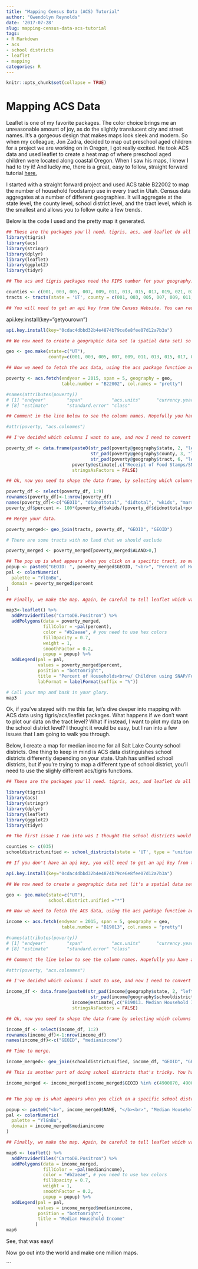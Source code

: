 ```yaml
---
title: "Mapping Census Data (ACS) Tutorial"
author: "Gwendolyn Reynolds"
date: '2017-07-28'
slug: mapping-census-data-acs-tutorial
tags:
- R Markdown
- acs
- school districts
- leaflet
- mapping
categories: R
---
```


```r

knitr::opts_chunk$set(collapse = TRUE)

```

# Mapping ACS Data

Leaflet is one of my favorite packages. The color choice brings me an unreasonable amount of joy, as do the slightly translucent city and street names. It's a gorgeous design that makes maps look sleek and modern. So when my colleague, Jon Zadra, decided to map out preschool aged children for a project we are working on in Oregon, I got really excited. He took ACS data and used leaflet to create a heat map of where preschool aged children were located along coastal Oregon. When I saw his maps, I knew I had to try it! And lucky me, there is a great, easy to follow, straight forward tutorial [here.](http://zevross.com/blog/2015/10/14/manipulating-and-mapping-us-census-data-in-r-using-the-acs-tigris-and-leaflet-packages-3/) 

I started with a straight forward project and used ACS table B22002 to map the number of household foodstamp use in every tract in Utah. Census data aggregates at a number of different geographies. It will aggregate at the state level, the county level, school district level, and the tract level, which is the smallest and allows you to follow quite a few trends. 

Below is the code I used and the pretty map it generated. 


```r

## These are the packages you'll need. tigris, acs, and leaflet do all of the heavy lifting. If you don't have them yet, use install.packages and then load them up below. 
library(tigris)
library(acs)
library(stringr)
library(dplyr)
library(leaflet)
library(ggplot2)
library(tidyr)

## The acs and tigris packages need the FIPS number for your geography. I found the FIPS number for every Utah County. You can google around to find these manually. 

counties <- c(001, 003, 005, 007, 009, 011, 013, 015, 017, 019, 021, 023, 025, 027, 029, 031, 033, 035, 037, 039, 041, 043, 045, 047, 049, 051, 053, 055, 057)
tracts <- tracts(state = 'UT', county = c(001, 003, 005, 007, 009, 011, 013, 015, 017, 019, 021, 023, 025, 027, 029, 031, 033, 035, 037, 039, 041, 043, 045, 047, 049, 051, 053, 055, 057), cb=TRUE)

## You will need to get an api key from the Census Website. You can request a key here: http://api.census.gov/data/key_signup.html. They will send you an email with an api key. The code below takes the key and sends it to the Census so you can access their tables.
```

api.key.install(key="getyourown")

```r
api.key.install(key="0cdac4dbbd32b4e4874b79ce6e8fee07d12a7b3a")

```

```r
## We now need to create a geographic data set (a spatial data set) so you can grab the tigris and acs data. I specify the state, I specify the counties (using the FIPS numbers I looked up). See how tract has a "*"? That's because we are telling tigris to grab every tract within all of the counties listed. 

geo <- geo.make(state=c("UT"), 
                county=c(001, 003, 005, 007, 009, 011, 013, 015, 017, 019, 021, 023, 025, 027, 029, 031, 033, 035, 037, 039, 041, 043, 045, 047, 049, 051, 053, 055, 057), tract="*") 

## Now we need to fetch the acs data, using the acs package function acs.fetch. I specify the end year, which you should know once you decide which table you want. I found my table using this handy website: https://censusreporter.org/topics/table-codes/ I also specify that my geography should be the geo data I pulled above. I tell the column names to look pretty for me. 

poverty <- acs.fetch(endyear = 2015, span = 5, geography = geo, 
                     table.number = "B22002", col.names = "pretty")

#names(attributes(poverty))
# [1] "endyear"        "span"           "acs.units"      "currency.year"  "modified"       "geography"      "acs.colnames"  
# [8] "estimate"       "standard.error" "class"    

## Comment in the line below to see the column names. Hopefully you have a pretty good idea which column names you want to use, since you've already looked through the table at censusreporter.org

#attr(poverty, "acs.colnames")

## I've decided which columns I want to use, and now I need to convert my file to a data frame so I can merge it. str_pad adds extra numbers to each specified variable (state, county, and tract), because it won't merge if we don't add leading zeros! Don't get scared, this should run pretty smoothly. Finally, paste in the column names you want to keep in poverty@estimate. I'm keeping a bunch b/c I'm crazy.  

poverty_df <- data.frame(paste0(str_pad(poverty@geography$state, 2, "left", pad="0"), 
                                str_pad(poverty@geography$county, 3, "left", pad = "0"), 
                                str_pad(poverty@geography$tract, 6, "left", pad = "0")), 
                         poverty@estimate[,c("Receipt of Food Stamps/SNAP by Presence of Children Under 18 Years by Household Type for Households: Household did not receive Food Stamps/SNAP in the past 12 months:", "Receipt of Food Stamps/SNAP by Presence of Children Under 18 Years by Household Type for Households: Household received Food Stamps/SNAP in the past 12 months:", "Receipt of Food Stamps/SNAP by Presence of Children Under 18 Years by Household Type for Households: Household received Food Stamps/SNAP in the past 12 months: With children under 18 years:", "Receipt of Food Stamps/SNAP by Presence of Children Under 18 Years by Household Type for Households: Household received Food Stamps/SNAP in the past 12 months: With children under 18 years: Married-couple family", "Receipt of Food Stamps/SNAP by Presence of Children Under 18 Years by Household Type for Households: Household received Food Stamps/SNAP in the past 12 months: With children under 18 years: Other family:","Receipt of Food Stamps/SNAP by Presence of Children Under 18 Years by Household Type for Households: Household received Food Stamps/SNAP in the past 12 months: With children under 18 years: Other family: Male householder, no wife present", "Receipt of Food Stamps/SNAP by Presence of Children Under 18 Years by Household Type for Households: Household received Food Stamps/SNAP in the past 12 months: With children under 18 years: Other family: Female householder, no husband present", "Receipt of Food Stamps/SNAP by Presence of Children Under 18 Years by Household Type for Households: Household received Food Stamps/SNAP in the past 12 months: With children under 18 years: Nonfamily households")], 
                         stringsAsFactors = FALSE)

## Ok, now you need to shape the data frame, by selecting which columns you want and naming each row. I also create a percent variable, which is the percent of households on food stamps that have children. GEOID is super important! This is what you merge on.

poverty_df <- select(poverty_df, 1:9)
rownames(poverty_df)<-1:nrow(poverty_df)
names(poverty_df)<-c("GEOID", "didnottotal", "didtotal", "wkids", "married", "otherfam", "maleonly", "femaleonly", "nonfam")
poverty_df$percent <- 100*(poverty_df$wkids/(poverty_df$didnottotal+poverty_df$didtotal))

## Merge your data. 

poverty_merged<- geo_join(tracts, poverty_df, "GEOID", "GEOID")

# There are some tracts with no land that we should exclude

poverty_merged <- poverty_merged[poverty_merged$ALAND>0,]

## The pop up is what appears when you click on a specific tract, so make sure you update this section depending on the data you are using. 
popup <- paste0("GEOID: ", poverty_merged$GEOID, "<br>", "Percent of Households w/ Children using SNAP/Food Stamps ", round(poverty_merged$percent,2))
pal <- colorNumeric(
  palette = "YlGnBu",
  domain = poverty_merged$percent
)

## Finally, we make the map. Again, be careful to tell leaflet which variable you want to use. In this case, I am using percent. I also specify the title and add a suffix. 

map3<-leaflet() %>%
  addProviderTiles("CartoDB.Positron") %>%
  addPolygons(data = poverty_merged, 
              fillColor = ~pal(percent), 
              color = "#b2aeae", # you need to use hex colors
              fillOpacity = 0.7, 
              weight = 1, 
              smoothFactor = 0.2,
              popup = popup) %>%
  addLegend(pal = pal, 
            values = poverty_merged$percent, 
            position = "bottomright", 
            title = "Percent of Households<br>w/ Children using SNAP/Food Stamps",
            labFormat = labelFormat(suffix = "%")) 

# Call your map and bask in your glory. 
map3

```

Ok, if you've stayed with me this far, let's dive deeper into mapping with ACS data using tigris/acs/leaflet packages. What happens if we don't want to plot our data on the tract level? What if instead, I want to plot my data on the school district level? I thought it would be easy, but I ran into a few issues that I am going to walk you through. 

Below, I create a map for median income for all Salt Lake County school districts. One thing to keep in mind is ACS data distinguishes school districts differently depending on your state. Utah has unified school districts, but if you're trying to map a different type of school district, you'll need to use the slighly different acs/tigris functions. 

```r

## These are the packages you'll need. tigris, acs, and leaflet do all of the heavy lifting. If you don't have them yet, use install.packages and then load them up below. 

library(tigris)
library(acs)
library(stringr)
library(dplyr)
library(leaflet)
library(ggplot2)
library(tidyr)

## The first issue I ran into was I thought the school districts would be at the county level, so I kept trying to call them using the county FIPS number. NOPE! School district is right under state, so you just specify state, then specify the type of district, which in this case, is unified. 

counties <- c(035)
schooldistrictunified <- school_districts(state = 'UT', type = "unified")

## If you don't have an api key, you will need to get an api key from the Census Website. You can request a key here: http://api.census.gov/data/key_signup.html. They will send you an email with an api key. The code below takes the key and sends it to the Census so you can access their tables.

api.key.install(key="0cdac4dbbd32b4e4874b79ce6e8fee07d12a7b3a")

## We now need to create a geographic data set (it's a spatial data set) so you can grab the tigris and acs data. I specify the state, but remember that school districts are a geography right below state, so no need to go in at the county level this time. I am just going to grab every school district in Utah, because for me it's easier than looking them up individually. 

geo <- geo.make(state=c("UT"), 
                school.district.unified ="*") 

## Now we need to fetch the ACS data, using the acs package function acs.fetch. I specify the end year, which you should know once you decide which table you want. I found my table using this handy website: https://censusreporter.org/topics/table-codes/ I also specify that my geography should be the geo data I pulled above. I tell the column names to look pretty for me.

income <- acs.fetch(endyear = 2015, span = 5, geography = geo, 
                     table.number = "B19013", col.names = "pretty")

#names(attributes(poverty))
# [1] "endyear"        "span"           "acs.units"      "currency.year"  "modified"       "geography"      "acs.colnames"  
# [8] "estimate"       "standard.error" "class"    

## Comment the line below to see the column names. Hopefully you have a pretty good idea which column names you want to use, since you've already looked through the table at censusreporter.org

#attr(poverty, "acs.colnames")

## I've decided which columns I want to use, and now I need to convert my file to a data frame so I can merge it. str_pad adds extra numbers to each specified variable, because it won't merge if we don't add leading zeros! Remember, we aren't including county anymore! Also, the leading zeroes you have to pad with are 5 for school districts! Don't get scared, this should run pretty smoothly. Finally, paste in the column names you want to keep the income@estimate function. I'm only keeping one.  

income_df <- data.frame(paste0(str_pad(income@geography$state, 2, "left", pad="0"), 
                                str_pad(income@geography$schooldistrictunified, 5, "left", pad = "0")), 
                         income@estimate[,c("B19013. Median Household Income in the Past 12 Months (in 2015 Inflation-Adjusted Dollars): Median household income in the past 12 months (in 2015 Inflation-adjusted dollars)")],
                         stringsAsFactors = FALSE)

## Ok, now you need to shape the data frame by selecting which columns you want and naming each row. GEOID is suepr important! It's what you merge on. It's how both of your files identify your school districts. 

income_df <- select(income_df, 1:2)
rownames(income_df)<-1:nrow(income_df)
names(income_df)<-c("GEOID", "medianincome")

## Time to merge. 

income_merged<- geo_join(schooldistrictunified, income_df, "GEOID", "GEOID", how="inner")

## This is another part of doing school districts that's tricky. You have to choose to keep the school districts you want within Utah. In this case, I only want the five districts in Salt Lake County. If I wanted all of the Utah school districts, I would skip this step. 

income_merged <- income_merged[income_merged$GEOID %in% c(4900870, 4900420, 4900360, 4900142, 4900600),]


## The pop up is what appears when you click on a specific school district, so make sure you update this section depending on the data you are using. Also update the varible, which is domain below. 

popup <- paste0("<b>", income_merged$NAME, "</b><br>", "Median Household Income: ", prettyNum(round(income_merged$medianincome,2), big.mark=","))
pal <- colorNumeric(
  palette = "YlGnBu",
  domain = income_merged$medianincome
)

## Finally, we make the map. Again, be careful to tell leaflet which variable you want to use. I also specify the title and add a suffix. 

map6 <- leaflet() %>%
  addProviderTiles("CartoDB.Positron") %>%
  addPolygons(data = income_merged, 
              fillColor = ~pal(medianincome), 
              color = "#b2aeae", # you need to use hex colors
              fillOpacity = 0.7, 
              weight = 1, 
              smoothFactor = 0.2,
              popup = popup) %>%
  addLegend(pal = pal, 
            values = income_merged$medianincome, 
            position = "bottomright", 
            title = "Median Household Income"
           ) 
map6

```

See, that was easy! 

Now go out into the world and make one million maps. 


```

